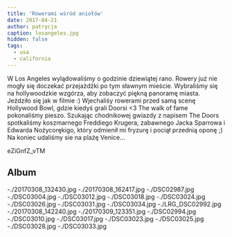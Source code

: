 ```yaml
---
title: 'Rowerami wśród aniołów'
date: 2017-04-21
author: patrycja
caption: losangeles.jpg
hidden: false
tags:
  - usa
  - california
---
```


W Los Angeles wylądowaliśmy o godzinie dziewiątej rano. Rowery już nie mogły się doczekać przejażdżki po tym sławnym mieście. Wybraliśmy się na hollywoodzkie wzgórza, aby zobaczyć piękną panoramę miasta. Jeździło się jak w filmie :) Wjechaliśy rowerami przed samą scenę Hollywood Bowl, gdzie kiedyś grali Doorsi <3 The walk of fame pokonaliśmy pieszo. Szukając chodnikowej gwiazdy z napisem The Doors spotkaliśmy koszmarnego Freddiego Krugera, zabawnego Jacka Sparrowa i Edwarda Nożycorękigo, który odmienił mi fryzurę i pociął przednią oponę ;) Na koniec udaliśmy sie na plażę Venice...

<youtube>eZiGnfZ_vTM</youtube>

## Album

<grid columns={3}>
  -./20170308_132430.jpg -./20170308_162417.jpg -./DSC02987.jpg -./DSC03004.jpg
  -./DSC03012.jpg -./DSC03018.jpg -./DSC03024.jpg -./DSC03026.jpg
  -./DSC03031.jpg -./DSC03034.jpg -./LRG_DSC02992.jpg -./20170308_142240.jpg
  -./20170309_123351.jpg -./DSC02994.jpg -./DSC03010.jpg -./DSC03017.jpg
  -./DSC03023.jpg -./DSC03025.jpg -./DSC03028.jpg -./DSC03033.jpg
</grid>
